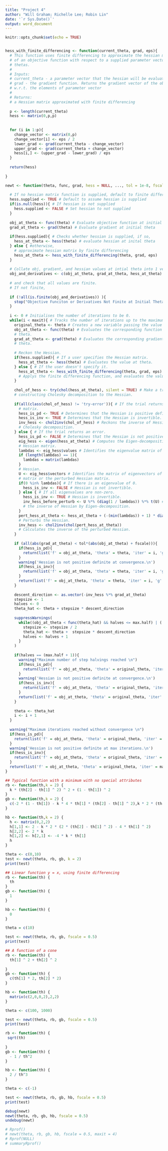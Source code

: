 ```yaml
---
title: "Project 4"
author: "Will Graham; Richelle Lee; Robin Lin"
date: '`r Sys.Date()`'
output: word_document
---
```


```r
knitr::opts_chunk$set(echo = TRUE)
```

```r

```


```r
hess_with_finite_differencing <- function(current_theta, grad, eps){
  # This function uses finite differencing to approximate the hessian matrix
  # of an objective function with respect to a supplied parameter vector of 
  # thetas. 
  #
  # Inputs:
  # current_theta - a parameter vector that the hessian will be evaluated at
  # grad - the gradient function. Returns the gradient vector of the objective
  # w.r.t. the elements of parameter vector
  # 
  # Returns:
  # a Hessian matrix approximated with finite differencing
  
  p <- length(current_theta)
  hess <- matrix(0,p,p)
  
  
  for (i in 1:p){
    change_vector <- matrix(0,p)
    change_vector[i] <- eps / 2
    lower_grad <- grad(current_theta - change_vector)
    upper_grad <- grad(current_theta + change_vector)
    hess[i,] <- (upper_grad - lower_grad) / eps
  }
  
  return(hess)
  
}
```

```r
newt <- function(theta, func, grad, hess = NULL, ..., tol = 1e-8, fscale = 1,   maxit = 100, max.half = 20, eps = 1e-6){
  
  # If no hessian matrix function is supplied, default to finite differencing
  hess.supplied <- TRUE # Default to assume hessian is supplied
  if(is.null(hess)){ # If hessian is not supplied
    hess.supplied <- FALSE # Set hessian to not supplied
  }
  
  obj_at_theta <- func(theta) # Evaluate objective function at initial theta
  grad_at_theta <- grad(theta) # Evaluate gradient at initial theta
  
  if(hess.supplied){ # Checks whether hessian is supplied, if so,
    hess_at_theta <- hess(theta) # evaluate hessian at inital theta
  } else { #otherwise,
    # approximate hessian matrix by finite differencing
    hess_at_theta <- hess_with_finite_differencing(theta, grad, eps)
  }
  
  # Collate obj, gradient, and hessian values at intial theta into 1 vector,
  obj_and_derivatives <- c(obj_at_theta, grad_at_theta, hess_at_theta)
  
  # and check that all values are finite.
  # If not finite,
  
  if (!all(is.finite(obj_and_derivatives)) ){
    stop("Objective Funciton or Derivatives Not Finite at Initial Theta")
  }
  
  i <- 0 # Initialises the number of iterations to be 0. 
  while(i < maxit){ # Tracks the number of iterations up to the maximum allowance.
    original_theta <- theta # Creates a new variable passing the value of theta.
    obj_at_theta <- func(theta) # Evaluates the corresponding function value at
    # theta.
    grad_at_theta <- grad(theta) # Evaluates the corresponding gradient value at
    # theta. 
    
    # Reckon the Hessian.
    if(hess.supplied){ # If a user specifies the Hessian matrix.
      hess_at_theta <- hess(theta) # Evaluates the value at theta.
    } else { # If the user doesn't specify it.
      hess_at_theta <- hess_with_finite_differencing(theta, grad, eps)
      # Applys the finite differencing function, and evaluates the value at theta.
    }
    
    chol_of_hess <- try(chol(hess_at_theta), silent = TRUE) # Make a trial of 
    # constructing Cholesky decomposition to the Hessian.
    
    if(all(class(chol_of_hess) != 'try-error')){ # If the trial returns a numeric
      # matrix.
      hess_is_pd <- TRUE # Determines that the Hessian is positive definite.
      hess_is_inv <- TRUE # Determines that the Hessian is invertible.
      inv_hess <- chol2inv(chol_of_hess) # Reckons the inverse of Hessian from 
      # Cholesky decomposition.
    } else { # If the trial returns an error.
      hess_is_pd <- FALSE # Determines that the Hessian is not positive definite. 
      eig_hess <- eigen(hess_at_theta) # Computes the Eigen-decomposition on the        
      # Hessian matrix.
      lambdas <- eig_hess$values # Identifies the eigenvalue matrix of the
      if (length(lambdas) == 1){
        lambdas = matrix(lambdas)
      }
      # Hessian.
      U <- eig_hess$vectors # Identifies the matrix of eigenvectors of the Hessian 
      # matrix or the perturbed Hessian matrix.
      if(0 %in% lambdas){ # If there is an eigenvalue of 0.
        hess_is_inv <- FALSE # Hessian is not invertible.
      } else { # If all eigenvalues are non-zero.
        hess_is_inv <- TRUE # Hessian is invertible.
        inv_hess_before_perturb <- U %*% (diag(1 / lambdas)) %*% t(U) # Calculates
        # the inverse of Hessian by Eigen-decomposition.
      }
      pert_hess_at_theta <- hess_at_theta + (-(min(lambdas)) + 1) * diag(dim(as.matrix(hess_at_theta))[1]) 
      # Perturbs the Hessian.
      inv_hess <- chol2inv(chol(pert_hess_at_theta)) 
      # Calculates the inverse of the perturbed Hessian.
    }  
    
    if (all(abs(grad_at_theta) < tol*(abs(obj_at_theta) + fscale))){
      if(hess_is_pd){
        return(list('f' = obj_at_theta, 'theta' = theta, 'iter' = i, 'g' = grad_at_theta, 'Hi' = inv_hess))
      } 
      warning('Hessian is not positive definite at convergence.\n')
      if(hess_is_inv){
        return(list('f' = obj_at_theta, 'theta' = theta, 'iter' = i, 'g' = grad_at_theta, 'Hi' = inv_hess_before_perturb))
      }
      return(list('f' = obj_at_theta, 'theta' = theta, 'iter' = i, 'g' = grad_at_theta, 'Hi' = "Hessian is not invertible"))
    }
    
    descent_direction <- as.vector(-inv_hess %*% grad_at_theta)
    stepsize <- 1
    halves <- 0
    theta_hat <- theta + stepsize * descent_direction
    
    suppressWarnings(
      while((obj_at_theta < func(theta_hat) && halves <= max.half) | (!(is.finite(func(theta_hat))) && halves <= max.half)){
        stepsize <- stepsize / 2
        theta_hat <- theta +  stepsize * descent_direction
        halves <- halves + 1
      }
    ) 
    
    if(halves == (max.half + 1)){
      warning("Maximum number of step halvings reached \n")
      if(hess_is_pd){
        return(list('f' = obj_at_theta, 'theta' = original_theta, 'iter' = i, 'g' = grad_at_theta, 'Hi' = inv_hess))
      }  
      warning('Hessian is not positive definite at convergence.\n')
      if(hess_is_inv){
        return(list('f' = obj_at_theta, 'theta' = original_theta, 'iter' = i, 'g' = grad_at_theta, 'Hi' = inv_hess_before_perturb))
      }
      return(list('f' = obj_at_theta, 'theta' = original_theta, 'iter' = i, 'g' = grad_at_theta, 'Hi' = "Hessian is not invertible"))
    }
    
    theta <- theta_hat
    i <- i + 1
  }
  
  warning("Maximum iterations reached without convergence \n")
  if(hess_is_pd){
    return(list('f' = obj_at_theta, 'theta' = original_theta, 'iter' = maxit, 'g' = grad_at_theta, 'Hi' = inv_hess))
  }  
  warning('Hessian is not positive definite at max iterations.\n')
  if(hess_is_inv){
    return(list('f' = obj_at_theta, 'theta' = original_theta, 'iter' = maxit, 'g' = grad_at_theta, 'Hi' = inv_hess_before_perturb))
  }
  return(list('f' = obj_at_theta, 'theta' = original_theta, 'iter' = maxit, 'g' = grad_at_theta, 'Hi' = "Hessian is not invertible"))
}
```

```r
## Typical function with a minimum with no special attributes
rb <- function(th,k = 2) {
  k * (th[2] - th[1] ^ 2) ^ 2 + (1 - th[1]) ^ 2
}
gb <- function(th,k = 2) {
  c(-2 * (1 - th[1]) - k * 4 * th[1] * (th[2] - th[1] ^ 2),k * 2 * (th[2] - th[1] ^ 2))
}

hb <- function(th,k = 2) {
  h <- matrix(0,2,2)
  h[1,1] <- 2 - k * 2 * (2 * (th[2] - th[1] ^ 2) - 4 * th[1] ^ 2)
  h[2,2] <- 2 * k
  h[1,2] <- h[2,1] <- -4 * k * th[1]
  h
}

theta <- c(0,10)
test <- newt(theta, rb, gb, k = 2)
print(test)
```

```r
## Linear function y = x, using finite differencing
rb <- function(th) {
  th
}
gb <- function(th) {
  1
}

hb <- function(th) {
  0
}

theta = c(10)

test <- newt(theta, rb, gb, fscale = 0.5)
print(test)
```

```r
## A function of a cone
rb <- function(th) {
  th[1] ^ 2 + th[2] ^ 2
  
}
gb <- function(th) {
  c(th[1] * 2, th[2] * 2)
}

hb <- function(th) {
  matrix(c(2,0,0,2),2,2)
}

theta <- c(100, 1000)

test <- newt(theta, rb, gb, fscale = 0.5)
print(test)
```

```r
rb <- function(th) {
 sqrt(th)
  
}
gb <- function(th) {
  - 1 / th^2
}

hb <- function(th) {
  2 / th^3
}

theta <- c(-1)

test <- newt(theta, rb, gb, hb, fscale = 0.5)
print(test)
```


```r
debug(newt)
newt(theta, rb, gb, hb, fscale = 0.5)
undebug(newt)
```

```r
# Rprof()
# newt(theta, rb, gb, hb, fscale = 0.5, maxit = 4)
# Rprof(NULL)
# summaryRprof()
```


